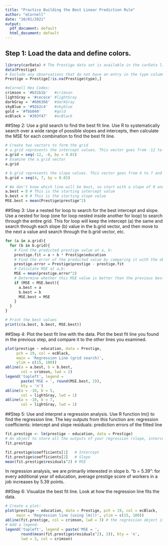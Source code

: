 ```yaml
---
title: "Practice Building the Best Linear Prediction Rule"
author: "eCornell"
date: "10/01/2021"
output:
  pdf_document: default
  html_document: default
---
```


## Step 1: Load the data and define colors.
```r
library(carData) # The Prestige data set is available in the carData library
data(Prestige)   
# Exclude any observations that do not have an entry in the type column:
Prestige = Prestige[!is.na(Prestige$type),] 

#eCornell Hex Codes: 
crimson = '#b31b1b'   #crimson
lightGray = '#cecece' #lightGray
darkGray = '#606366'  #darkGray
skyBlue = '#92b2c4'   #skyblue
gold = '#fbb040'      #gold
ecBlack = '#393f47'   #ecBlack
```

##Step 2: Use a grid search to find the best fit line.
Use R to systematically search over a wide range of possible slopes and intercepts, then calculate the MSE for each combination to find the best fit line.

```r
# Create two vectors to form the grid
# a.grid represents the intercept values. This vector goes from -12 to -8 and by 0.01
a.grid = seq(-12, -8, by = 0.01) 
# Examine the a.grid vector
a.grid 

# b.grid represents the slope values. This vector goes from 4 to 7 and by 0.01
b.grid = seq(4, 7, by = 0.01) 

# We don't know which line will be best, so start with a slope of 0 and an intercept of 0. As we search through the grid, these values will be replaced by values that give lower MSE. MSE for the line prestige = 0 + 0*education
a.best = 0 # This is the starting intercept value
b.best = 0 # This is the starting slope value
MSE.best = mean(Prestige$prestige^2) 
```

##Step 3: Use a nested for loop to search for the best intercept and slope.
Use a nested for loop (one for loop nested inside another for loop) to search through the entire grid. This for loop will keep the intercept (a) the same and search through each slope (b) value in the b.grid vector, and then move to the next a value and search through the b.grid vector, etc. 
```r
for (a in a.grid){
  for (b in b.grid){
    # Find the predicted prestige value at a, b:
    prestige.fit = a + b * Prestige$education
    # Find the error of the predicted value by comparing it with the observed value:
    prestige.error = Prestige$prestige - prestige.fit
    # Calculate MSE at a,b:
    MSE = mean(prestige.error^2)
    # Determine whether this MSE value is better than the previous best value. If it is, update the best a, b, and MSE values: 
    if (MSE < MSE.best){
      a.best = a
      b.best = b
      MSE.best = MSE
    }
  }
}

# Print the best values
print(c(a.best, b.best, MSE.best))
```
##Step 4: Plot the best fit line with the data.
Plot the best fit line you found in the previous step, and compare it to the other lines you examined. 
```r
plot(prestige ~ education, data = Prestige, 
     pch = 19, col = ecBlack,
     main = 'Regression Line (grid search)', 
     ylim = c(15, 100))
abline(a = a.best, b = b.best, 
       col = crimson, lwd = 2)
legend('topleft', legend = 
       paste('MSE = ', round(MSE.best, 2)), 
       bty = 'n')
abline(a = -10, b = 5, 
       col = lightGray, lwd = 1)
abline(a = -10, b = 7, 
       col = lightGray, lwd = 1)
```
##Step 5: Use and interpret a regression analysis.
Use R function lm() to find the regression line. The key outputs from this function are:
regression coefficients: intercept and slope
residuals: prediction errors of the fitted line
```r
fit.prestige <- lm(prestige ~ education, data = Prestige)
# An object to store all the outputs of your regression (slope, intercept, predicted values, errors etc.)
fit.prestige 

fit.prestige$coefficients[1]   # Intercept
fit.prestige$coefficients[2]   # Slope
mean(fit.prestige$residuals^2) # MSE
```
In regression analysis, we are primarily interested in slope b.
"b = 5.39": for every additional year of education, average prestige score of workers in a job increases by 5.39 points. 

##Step 6: Visualize the best fit line.
Look at how the regression line fits the data. 
```r
# Create a plot: 
plot(prestige ~ education, data = Prestige, pch = 19, col = ecBlack,
     main = 'Regression line (using lm())', ylim = c(15, 100))
abline(fit.prestige, col = crimson, lwd = 3) # the regression object is an argument in abline() so you don't have to write out the slope and intercept
# Add a legend:
legend('topleft', legend = paste('MSE = ',   
       round(mean(fit.prestige$residuals^2), 2)), bty = 'n',
       lwd = 3, col = crimson)
```
